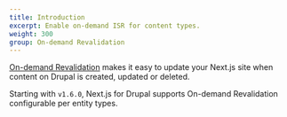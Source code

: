 ```yaml
---
title: Introduction
excerpt: Enable on-demand ISR for content types.
weight: 300
group: On-demand Revalidation
---
```


[On-demand Revalidation](https://nextjs.org/docs/app/building-your-application/data-fetching/fetching-caching-and-revalidating#on-demand-revalidation) makes it easy to update your Next.js site when content on Drupal is created, updated or deleted.

Starting with `v1.6.0`, Next.js for Drupal supports On-demand Revalidation configurable per entity types.
